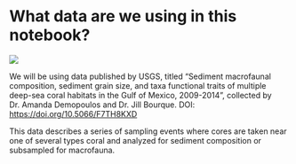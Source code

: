 # What data are we using in this notebook?

![](images/sciencebase_screengrab.png)

We will be using data published by USGS, titled "Sediment macrofaunal composition, sediment grain size, and taxa functional traits of multiple deep-sea coral habitats in the Gulf of Mexico, 2009-2014", collected by Dr. Amanda Demopoulos and Dr. Jill Bourque. DOI: <https://doi.org/10.5066/F7TH8KXD>

This data describes a series of sampling events where cores are taken near one of several types coral and analyzed for sediment composition or subsampled for macrofauna.
